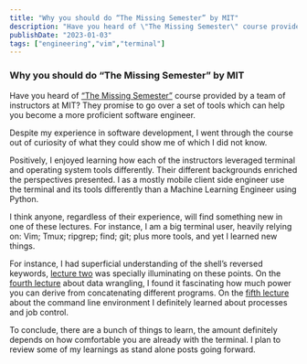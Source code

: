 ```yaml
---
title: "Why you should do “The Missing Semester” by MIT"
description: "Have you heard of \"The Missing Semester\" course provided by a team of instructors at MIT? They promise to go over a set of tools which can help you become a more proficient software engineer."
publishDate: "2023-01-03"
tags: ["engineering","vim","terminal"]
---
```

### Why you should do “The Missing Semester” by MIT

Have you heard of [“The Missing Semester”](https://missing.csail.mit.edu/) course provided by a team of instructors at MIT? They promise to go over a set of tools which can help you become a more proficient software engineer.

Despite my experience in software development, I went through the course out of curiosity of what they could show me of which I did not know.

Positively, I enjoyed learning how each of the instructors leveraged terminal and operating system tools differently. Their different backgrounds enriched the perspectives presented. I as a mostly mobile client side engineer use the terminal and its tools differently than a Machine Learning Engineer using Python.

I think anyone, regardless of their experience, will find something new in one of these lectures. For instance, I am a big terminal user, heavily relying on: Vim; Tmux; ripgrep; find; git; plus more tools, and yet I learned new things.

For instance, I had superficial understanding of the shell’s reversed keywords, [lecture two](https://www.youtube.com/watch?v=kgII-YWo3Zw&list=PLyzOVJj3bHQuloKGG59rS43e29ro7I57J&index=3&t=344s) was specially illuminating on these points. On the [fourth lecture](https://www.youtube.com/watch?v=sz_dsktIjt4) about data wrangling, I found it fascinating how much power you can derive from concatenating different programs. On the [fifth lecture](https://www.youtube.com/watch?v=e8BO_dYxk5c&list=PLyzOVJj3bHQuloKGG59rS43e29ro7I57J&index=5&t=1s) about the command line environment I definitely learned about processes and job control.

To conclude, there are a bunch of things to learn, the amount definitely depends on how comfortable you are already with the terminal. I plan to review some of my learnings as stand alone posts going forward.

